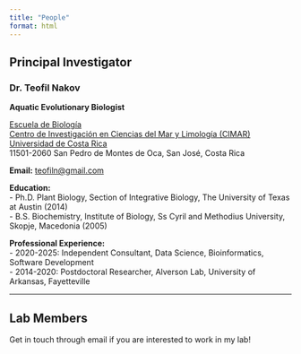 ```yaml
---
title: "People"
format: html
---
```


## Principal Investigator

### Dr. Teofil Nakov
**Aquatic Evolutionary Biologist**

[Escuela de Biología](https://biologia.ucr.ac.cr/){target="_blank"}  
[Centro de Investigación en Ciencias del Mar y Limología (CIMAR)](https://cimar.ucr.ac.cr/){target="_blank"}  
[Universidad de Costa Rica](https://www.ucr.ac.cr/){target="_blank"}  
11501-2060 San Pedro de Montes de Oca, San José, Costa Rica

**Email:** [teofiln@gmail.com](mailto:teofiln@gmail.com)  

**Education:**  
- Ph.D. Plant Biology, Section of Integrative Biology, The University of Texas at Austin (2014)  
- B.S. Biochemistry, Institute of Biology, Ss Cyril and Methodius University, Skopje, Macedonia (2005)  

**Professional Experience:**  
- 2020-2025: Independent Consultant, Data Science, Bioinformatics, Software Development  
- 2014-2020: Postdoctoral Researcher, Alverson Lab, University of Arkansas, Fayetteville  

---

## Lab Members

Get in touch through email if you are interested to work in my lab!

<!-- ## Alumni

*Information about former lab members will be added here.* -->
